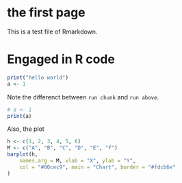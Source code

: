 # the first page
 This is a test file of Rmarkdown.

# Engaged in R code
```r
print("hello world")
a <- 1
```

Note the differenct between ` run chunk ` and `run above`.
```r
# a <- 1
print(a)
```

Also, the plot
```R
h <- c(1, 2, 3, 4, 5, 6)
M <- c("A", "B", "C", "D", "E", "F")
barplot(h,
    names.arg = M, xlab = "X", ylab = "Y",
    col = "#00cec9", main = "Chart", border = "#fdcb6e"
)

```